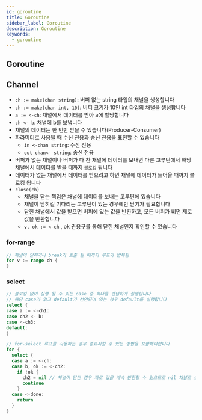 ```yaml
---
id: goroutine
title: Goroutine
sidebar_label: Goroutine
description: Goroutine
keywords:
  - goroutine
---
```


## Goroutine

## Channel

- `ch := make(chan string)`: 버퍼 없는 string 타입의 채널을 생성합니다
- `ch := make(chan int, 10)`: 버퍼 크기가 10인 int 타입의 채널을 생성합니다
- `a := <-ch`: 채널에서 데이터를 받아 a에 할당합니다
- `ch <- b`: 채널에 b를 보냅니다
- 채널의 데이터는 한 번만 받을 수 있습니다(Producer-Consumer)
- 파라미터로 사용될 때 수신 전용과 송신 전용을 표현할 수 있습니다
  - `in <-chan string`: 수신 전용
  - `out chan<- string`: 송신 전용
- 버퍼가 없는 채널이나 버퍼가 다 찬 채널에 데이터를 보내면 다른 고루틴에서 해당 채널에서 데이터를 받을 때까지 `블로킹` 됩니다
- 데이터가 없는 채널에서 데이터를 받으려고 하면 채널에 데이터가 들어올 때까지 블로킹 됩니다
- `close(ch)`
  - 채널을 닫는 책임은 채널에 데이터를 보내는 고루틴에 있습니다
  - 채널이 닫히길 기다리는 고루틴이 있는 경우에만 닫기가 필요합니다
  - 닫힌 채널에서 값을 받으면 버퍼에 있는 값을 반환하고, 모든 버퍼가 비면 제로 값을 반환합니다
  - `v, ok := <-ch` , ok 관용구를 통해 닫힌 채널인지 확인할 수 있습니다

### for-range

```go
// 채널이 닫히거나 break가 호출 될 때까지 루프가 반복됨
for v := range ch {
}
```

### select

```go
// 블로킹 없이 실행 될 수 있는 case 중 하나를 랜덤하게 실행합니다
// 해당 case가 없고 default가 선언되어 있는 경우 default를 실행합니다
select {
case a := <-ch1:
case ch2 <- b:
case <-ch3:
default:
}
```

```go
// for-select 루프를 사용하는 경우 종료시킬 수 있는 방법을 포함해야합니다
for {
  select {
  case a := <-ch:
  case b, ok := <-ch2:
    if !ok {
      ch2 = nil // 채널이 닫힌 경우 제로 값을 계속 반환할 수 있으므로 nil 채널로 설정
      continue
    }
  case <-done:
    return
  }
}
```

